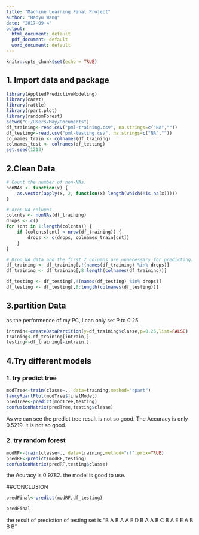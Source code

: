 ---
title: "Machine Learning Final Project"
author: "Haoyu Wang"
date: "2017-09-4"
output:
  html_document: default
  pdf_document: default
  word_document: default
---

```{r setup, include=FALSE}
knitr::opts_chunk$set(echo = TRUE)
```

## 1. Import data and package

```{r}
library(AppliedPredictiveModeling)
library(caret)
library(rattle)
library(rpart.plot)
library(randomForest)
setwd("C:/Users/May/Documents")
df_training<-read.csv("pml-training.csv", na.strings=c("NA",""))
df_testing<-read.csv("pml-testing.csv", na.strings=c("NA",""))
colnames_train <- colnames(df_training)
colnames_test <- colnames(df_testing)
set.seed(1213)

```
## 2.Clean Data
```{r}

# Count the number of non-NAs.
nonNAs <- function(x) {
    as.vector(apply(x, 2, function(x) length(which(!is.na(x)))))
}

# drop NA columns.
colcnts <- nonNAs(df_training)
drops <- c()
for (cnt in 1:length(colcnts)) {
    if (colcnts[cnt] < nrow(df_training)) {
        drops <- c(drops, colnames_train[cnt])
    }
}

# Drop NA data and the first 7 columns are unnecessary for predicting.
df_training <- df_training[,!(names(df_training) %in% drops)]
df_training <- df_training[,8:length(colnames(df_training))]

df_testing <- df_testing[,!(names(df_testing) %in% drops)]
df_testing <- df_testing[,8:length(colnames(df_testing))]


```

## 3.partition Data
as the performence of my PC, I can only set P to 0.25.

```{r}
intrain<-createDataPartition(y=df_training$classe,p=0.25,list=FALSE)
training<-df_training[intrain,]
testing<-df_training[-intrain,]

```

## 4.Try different models

### 1. try predict tree

```{r}

modTree<-train(classe~., data=training,method="rpart")
fancyRpartPlot(modTree$finalModel)
predTree<-predict(modTree,testing)
confusionMatrix(predTree,testing$classe)


```
As we can see the predict tree result is not so good. The Accuracy is only 0.5219. it is not so good.

### 2. try random forest

```{r}
modRF<-train(classe~., data=training,method="rf",prox=TRUE)
predRF<-predict(modRF,testing)
confusionMatrix(predRF,testing$classe)


```
the Acuracy is 0.9782. the model is good to use.


##CONCLUSION

```{r}
predFinal<-predict(modRF,df_testing)

predFinal

```
the result of prediction of testing set is "B A B A A E D B A A B C B A E E A B B B"